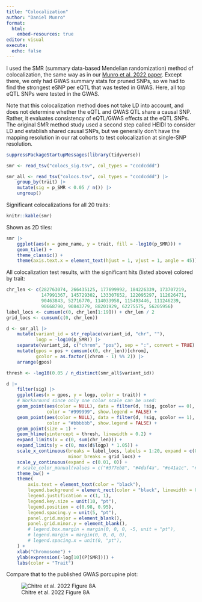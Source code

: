 ```yaml
---
title: "Colocalization"
author: "Daniel Munro"
format:
  html:
    embed-resources: true
editor: visual
execute:
  echo: false
---
```


I used the SMR (summary data-based Mendelian randomization) method of colocalization, the same way as in our [Munro et al. 2022 paper](https://academic.oup.com/nar/article/50/19/10882/6764417). Except there, we only had GWAS summary stats for pruned SNPs, so we had to find the strongest eSNP per eQTL that was tested in GWAS. Here, all top eQTL SNPs were tested in the GWAS.

Note that this colocalization method does not take LD into account, and does not determine whether the eQTL and GWAS QTL share a causal SNP. Rather, it evaluates consistency of eQTL/GWAS effects at the eQTL SNPs. The original SMR method study used a second step called HEIDI to consider LD and establish shared causal SNPs, but we generally don't have the mapping resolution in our rat cohorts to test colocalization at single-SNP resolution.

```r
suppressPackageStartupMessages(library(tidyverse))

smr <- read_tsv("colocs_sig.tsv", col_types = "cccdcddd")

smr_all <- read_tsv("colocs.tsv", col_types = "cccdcddd") |>
    group_by(trait) |>
    mutate(sig = p_SMR < 0.05 / n()) |>
    ungroup()
```

Significant colocalizations for all 20 traits:

```r
knitr::kable(smr)
```

Shown as 2D tiles:

```r
smr |>
    ggplot(aes(x = gene_name, y = trait, fill = -log10(p_SMR))) +
    geom_tile() +
    theme_classic() +
    theme(axis.text.x = element_text(hjust = 1, vjust = 1, angle = 45))
```

All colocalization test results, with the significant hits (listed above) colored by trait:

```r
chr_len <- c(282763074, 266435125, 177699992, 184226339, 173707219,
             147991367, 145729302, 133307652, 122095297, 112626471,
             90463843, 52716770, 114033958, 115493446, 111246239,
             90668790, 90843779, 88201929, 62275575, 56205956)
label_locs <- cumsum(c(0, chr_len[1:19])) + chr_len / 2
grid_locs <- cumsum(c(0, chr_len))

d <- smr_all |>
    mutate(variant_id = str_replace(variant_id, "chr", ""),
           logp = -log10(p_SMR)) |>
    separate(variant_id, c("chrom", "pos"), sep = ":", convert = TRUE) |>
    mutate(gpos = pos + cumsum(c(0, chr_len))[chrom],
           gcolor = as.factor((chrom - 1) %% 2)) |>
    arrange(gpos)

thresh <- -log10(0.05 / n_distinct(smr_all$variant_id))

d |>
    filter(sig) |>
    ggplot(aes(x = gpos, y = logp, color = trait)) +
    # Workaround since only one color scale can be used:
    geom_point(aes(color = NULL), data = filter(d, !sig, gcolor == 0), size = 0.5,
               color = "#999999", show.legend = FALSE) +
    geom_point(aes(color = NULL), data = filter(d, !sig, gcolor == 1), size = 0.5,
               color = "#bbbbbb", show.legend = FALSE) +
    geom_point(size = 1) +
    geom_hline(yintercept = thresh, linewidth = 0.2) +
    expand_limits(x = c(0, sum(chr_len))) +
    expand_limits(y = c(0, max(d$logp) * 1.05)) +
    scale_x_continuous(breaks = label_locs, labels = 1:20, expand = c(0.02, 0),
                       minor_breaks = grid_locs) +
    scale_y_continuous(expand = c(0.01, 0)) +
    # scale_color_manual(values = c("#377eb8", "#4daf4a", "#e41a1c", "#ff7f00", "#984ea3")) +
    theme_bw() +
    theme(
        axis.text = element_text(color = "black"),
        legend.background = element_rect(color = "black", linewidth = 0.2),
        legend.justification = c(1, 1),
        legend.key.size = unit(10, "pt"),
        legend.position = c(0.98, 0.95),
        legend.spacing.y = unit(5, "pt"),
        panel.grid.major = element_blank(),
        panel.grid.minor.y = element_blank(),
        # legend.box.margin = margin(0, 0, 0, -5, unit = "pt"),
        # legend.margin = margin(0, 0, 0, 0),
        # legend.spacing.x = unit(0, "pt"),
    ) +
    xlab("Chromosome") +
    ylab(expression(-log[10](P[SMR]))) +
    labs(color = "Trait")
```

Compare that to the published GWAS porcupine plot:

![Chitre et al. 2022 Figure 8A](images/Figure8A.png)
